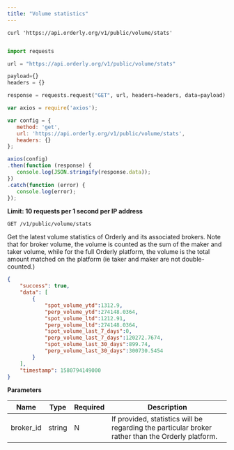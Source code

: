```yaml
---
title: "Volume statistics"
---
```


<RequestExample>

``` shell shell
curl 'https://api.orderly.org/v1/public/volume/stats'
```

```java java
```

```python python
import requests

url = "https://api.orderly.org/v1/public/volume/stats"

payload={}
headers = {}

response = requests.request("GET", url, headers=headers, data=payload)
```

```javascript javascript
var axios = require('axios');

var config = {
   method: 'get',
   url: 'https://api.orderly.org/v1/public/volume/stats',
   headers: {}
};

axios(config)
.then(function (response) {
   console.log(JSON.stringify(response.data));
})
.catch(function (error) {
   console.log(error);
});
```
</RequestExample>

**Limit: 10 requests per 1 second per IP address**

`GET /v1/public/volume/stats`

Get the latest volume statistics of Orderly and its associated brokers. Note that for broker volume, the volume is counted as the sum of the maker and taker volume, while for the full Orderly platform, the volume is the total amount matched on the platform (ie taker and maker are not double-counted.)

<ResponseExample>

```json Response
{
    "success": true, 
    "data": [
        {
            "spot_volume_ytd":1312.9,
            "perp_volume_ytd":274148.0364,
            "spot_volume_ltd":1212.91,
            "perp_volume_ltd":274148.0364,
            "spot_volume_last_7_days":0,
            "perp_volume_last_7_days":120272.7674,
            "spot_volume_last_30_days":899.74,
            "perp_volume_last_30_days":300730.5454
        }
    ],
    "timestamp": 1580794149000
}
```
</ResponseExample>

**Parameters**

| Name      | Type   | Required        | Description                                                                                       |
| --------- | ------ | --------------- | ------------------------------------------------------------------------------------------------- |
| broker_id | string | N               | If provided, statistics will be regarding the particular broker rather than the Orderly platform. |